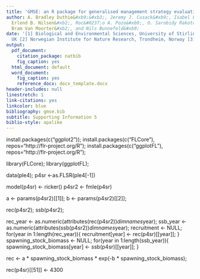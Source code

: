```yaml
---
title: 'GMSE: an R package for generalised management strategy evaluation'
author: A. Bradley Duthie&#xb9;&#xb3;, Jeremy J. Cusack&#xb9;, Isabel L. Jones&#xb9;,
  Erlend B. Nilsen&#xb2;, Roc&#0237;o A. Pozo&#xb9;, O. Sarobidy Rakotonarivo&#xb9;,
  Bram Van Moorter&#xb2;, and Nils Bunnefeld&#xb9;
date: '[1] Biological and Environmental Sciences, University of Stirling, Stirling,
  UK [2] Norwegian Institute for Nature Research, Trondheim, Norway [3] alexander.duthie@stir.ac.uk'
output:
  pdf_document:
    citation_package: natbib
    fig_caption: yes
  html_document: default
  word_document:
    fig_caption: yes
    reference_docx: docx_template.docx
header-includes: null
linestretch: 1
link-citations: yes
linkcolor: blue
bibliography: gmse.bib
subtitle: Supporting Information 5
biblio-style: apalike
---
```


install.packages(c("ggplot2"));
install.packages(c("FLCore"), repos="http://flr-project.org/R");
install.packages(c("ggplotFL"), repos="http://flr-project.org/R");

library(FLCore);
library(ggplotFL);

data(ple4);
p4sr <-as.FLSR(ple4[-1])

model(p4sr) <- ricker()
p4sr2       <- fmle(p4sr)

a <- params(p4sr2)[[1]];
b <- params(p4sr2)[[2]];

rec(p4sr2);
ssb(p4sr2);



rec_year    <- as.numeric(attributes(rec(p4sr2))$dimnames$year);
ssb_year    <- as.numeric(attributes(ssb(p4sr2))$dimnames$year);
recruitment <- NULL;
for(year in 1:length(rec_year)){
    recruitment[year] <- rec(p4sr)[[year]];
}
spawning_stock_biomass <- NULL;
for(year in 1:length(ssb_year)){
    spawning_stock_biomass[year] <- ssb(p4sr)[[year]];
}


rec <- a * spawning_stock_biomass * exp(-b * spawning_stock_biomass);



rec(p4sr)[[51]] <- 4300

